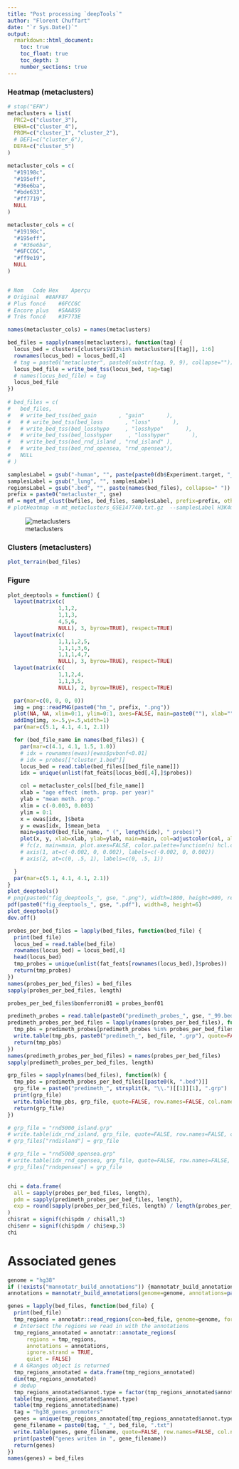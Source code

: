 ---
title: "Post processing `deepTools`"
author: "Florent Chuffart"
date: "`r Sys.Date()`"
output: 
  rmarkdown::html_document:
    toc: true
    toc_float: true
    toc_depth: 3
    number_sections: true
---


### Heatmap (metaclusters)

```{r hm2, fig.width=9, fig.height=9}
# stop("EFN")
metaclusters = list(
  PRC2=c("cluster_3"), 
  ENHA=c("cluster_4"), 
  PROM=c("cluster_1", "cluster_2"), 
  # DEF1=c("cluster_6"),
  DEFA=c("cluster_5")
)

metacluster_cols = c(
  "#19198c", 
  "#195eff", 
  "#36e6ba", 
  "#bde633", 
  "#ff7719", 
  NULL
)

metacluster_cols = c(
  "#19198c", 
  "#195eff", 
  # "#36e6ba", 
  "#6FCC6C", 
  "#ff9e19", 
  NULL
)


# Nom	Code Hex	Aperçu
# Original	#8AFF87	
# Plus foncé	#6FCC6C	
# Encore plus	#5AA859	
# Très foncé	#3F773E

names(metacluster_cols) = names(metaclusters)

bed_files = sapply(names(metaclusters), function(tag) {
  locus_bed = clusters[clusters$V13%in% metaclusters[[tag]], 1:6]
  rownames(locus_bed) = locus_bed[,4]
  # tag = paste0("metacluster", paste0(substr(tag, 9, 9), collapse=""))
  locus_bed_file = write_bed_tss(locus_bed, tag=tag)
  # names(locus_bed_file) = tag
  locus_bed_file
})
  
# bed_files = c(
#   bed_files,
#   # write_bed_tss(bed_gain       , "gain"       ), 
#   # # write_bed_tss(bed_loss       , "loss"       ), 
#   # write_bed_tss(bed_losshypo     , "losshypo"       ), 
#   # write_bed_tss(bed_losshyper     , "losshyper"       ), 
#   # write_bed_tss(bed_rnd_island , "rnd_island" ), 
#   # write_bed_tss(bed_rnd_opensea, "rnd_opensea"), 
#   NULL
# )

samplesLabel = gsub("-human", "", paste(paste0(db$Experiment.target, "_", db$Biosample.term.name), collapse=" "))
samplesLabel = gsub("_lung", "", samplesLabel)
regionsLabel = gsub(".bed", "", paste(names(bed_files), collapse=" "))
prefix = paste0("metacluster_", gse)
mf = mget_mf_clust(bwfiles, bed_files, samplesLabel, prefix=prefix, othargs=paste0(" --refPointLabel 'loc' --legendLocation none --xAxisLabel ''  --colorMap RdBu --regionsLabel ", regionsLabel, " --heatmapWidth 3.5 --heatmapHeight 14"))
# plotHeatmap -m mt_metaclusters_GSE147740.txt.gz  --samplesLabel H3K4me3_lung H3K4me3_lung H3K4me1_lung H3K4me1_lung H3K4me1_lung H3K27me3_lung H3K27me3_lung -o hm_metaclusters_GSE147740.png --outFileSortedRegions hm_metaclusters_GSE147740.bed --refPointLabel "locus" --legendLocation none --xAxisLabel ""

```


![metaclusters](`r paste0("hm_", prefix, ".png")`)

### Clusters (metaclusters)


```{r, fig.width=9, fig.height=9}
plot_terrain(bed_files)
```

### Figure

```{r figure deepTools, fig.width=12, fig.height=6}
plot_deeptools = function() {
  layout(matrix(c(
                1,1,2,
                1,1,3,
                4,5,6,
                NULL), 3, byrow=TRUE), respect=TRUE)
  layout(matrix(c(
                1,1,1,2,5, 
                1,1,1,3,6, 
                1,1,1,4,7, 
                NULL), 3, byrow=TRUE), respect=TRUE)
  layout(matrix(c(
                1,1,2,4, 
                1,1,3,5, 
                NULL), 2, byrow=TRUE), respect=TRUE)

  par(mar=c(0, 0, 0, 0))
  img = png::readPNG(paste0("hm_", prefix, ".png"))
  plot(NA, NA, xlim=0:1, ylim=0:1, axes=FALSE, main=paste0(""), xlab="", ylab="")
  addImg(img, x=.5,y=.5,width=1)
  par(mar=c(5.1, 4.1, 4.1, 2.1))  

  for (bed_file_name in names(bed_files)) {
    par(mar=c(4.1, 4.1, 1.5, 1.0))
    # idx = rownames(ewas)[ewas$pvbonf<0.01]
    # idx = probes[["cluster_1.bed"]]
    locus_bed = read.table(bed_files[[bed_file_name]])
    idx = unique(unlist(fat_feats[locus_bed[,4],]$probes))

    col = metacluster_cols[[bed_file_name]]
    xlab = "age effect (meth. prop. per year)"
    ylab = "mean meth. prop."
    xlim = c(-0.003, 0.003)
    ylim = 0:1
    x = ewas[idx, ]$beta
    y = ewas[idx, ]$mean_beta
    main=paste0(bed_file_name, " (", length(idx), " probes)")
    plot(x, y, xlab=xlab, ylab=ylab, main=main, col=adjustcolor(col, alpha.f=0.01*10000/length(idx)), pch=16, xlim=xlim, ylim=ylim)
    # fc(z, main=main, plot.axes=FALSE, color.palette=function(n) hcl.colors(n,  palette=colpals[k], rev=TRUE))# , levels=fc$levels, zlim=fc$zlim)
    # axis(1, at=c(-0.002, 0, 0.002), labels=c(-0.002, 0, 0.002))
    # axis(2, at=c(0, .5, 1), labels=c(0, .5, 1))

  }
  par(mar=c(5.1, 4.1, 4.1, 2.1))
}
plot_deeptools()
# png(paste0("fig_deeptools_", gse, ".png"), width=1800, height=900, res=150) 
pdf(paste0("fig_deeptools_", gse, ".pdf"), width=8, height=6) 
plot_deeptools()
dev.off()
```





```{r results="verbatim"}
probes_per_bed_files = lapply(bed_files, function(bed_file) {  
  print(bed_file)
  locus_bed = read.table(bed_file)
  rownames(locus_bed) = locus_bed[,4]
  head(locus_bed)
  tmp_probes = unique(unlist(fat_feats[rownames(locus_bed),]$probes))
  return(tmp_probes)
})
names(probes_per_bed_files) = bed_files
sapply(probes_per_bed_files, length)

probes_per_bed_files$bonferroni01 = probes_bonf01

predimeth_probes = read.table(paste0("predimeth_probes_", gse, "_99.bed"))[,4]
predimeth_probes_per_bed_files = lapply(names(probes_per_bed_files), function(bed_file) {  
  tmp_pbs = predimeth_probes[predimeth_probes %in% probes_per_bed_files[[bed_file]]]
  write.table(tmp_pbs, paste0("predimeth_", bed_file, ".grp"), quote=FALSE, row.names=FALSE, col.names=FALSE)
  return(tmp_pbs)
})
names(predimeth_probes_per_bed_files) = names(probes_per_bed_files)
sapply(predimeth_probes_per_bed_files, length)

grp_files = sapply(names(bed_files), function(k) {
  tmp_pbs = predimeth_probes_per_bed_files[[paste0(k, ".bed")]]
  grp_file = paste0("predimeth_", strsplit(k, "\\.")[[1]][1], ".grp")
  print(grp_file)
  write.table(tmp_pbs, grp_file, quote=FALSE, row.names=FALSE, col.names=FALSE)
  return(grp_file)
})

# grp_file = "rnd5000_island.grp"
# write.table(idx_rnd_island, grp_file, quote=FALSE, row.names=FALSE, col.names=FALSE)
# grp_files["rndisland"] = grp_file

# grp_file = "rnd5000_opensea.grp"
# write.table(idx_rnd_opensea, grp_file, quote=FALSE, row.names=FALSE, col.names=FALSE)
# grp_files["rndopensea"] = grp_file


chi = data.frame(
  all = sapply(probes_per_bed_files, length),
  pdm = sapply(predimeth_probes_per_bed_files, length),
  exp = round(sapply(probes_per_bed_files, length) / length(probes_per_bed_files$bon) * length(predimeth_probes_per_bed_files$bon))
)
chi$rat = signif(chi$pdm / chi$all,3)
chi$enr = signif(chi$pdm / chi$exp,3)
chi
```


# Associated genes


```{r eval=TRUE}
genome = "hg38"
if (!exists("mannotatr_build_annotations")) {mannotatr_build_annotations = memoise::memoise(annotatr::build_annotations)}
annotations = mannotatr_build_annotations(genome=genome, annotations=paste0(genome, c("_basicgenes")))

genes = lapply(bed_files, function(bed_file) {  
  print(bed_file)
  tmp_regions = annotatr::read_regions(con=bed_file, genome=genome, format="bed")
  # Intersect the regions we read in with the annotations
  tmp_regions_annotated = annotatr::annotate_regions(
      regions = tmp_regions,
      annotations = annotations,
      ignore.strand = TRUE,
      quiet = FALSE)
  # A GRanges object is returned
  tmp_regions_annotated = data.frame(tmp_regions_annotated)
  dim(tmp_regions_annotated)
  # dedup
  tmp_regions_annotated$annot.type = factor(tmp_regions_annotated$annot.type, levels=paste0(genome, c("_genes_promoters", "_genes_1to5kb", "_genes_5UTRs", "_genes_exons", "_genes_introns", "_genes_3UTRs")))
  table(tmp_regions_annotated$annot.type)
  table(tmp_regions_annotated$name)
  tag = "hg38_genes_promoters"
  genes = unique(tmp_regions_annotated[tmp_regions_annotated$annot.type%in%tag & !is.na(tmp_regions_annotated$annot.symbol),]$annot.symbol)
  gene_filename = paste0(tag, "_", bed_file, ".txt")
  write.table(genes, gene_filename, quote=FALSE, row.names=FALSE, col.names=FALSE)
  print(paste0("genes writen in ", gene_filename))
  return(genes)
})
names(genes) = bed_files
```





